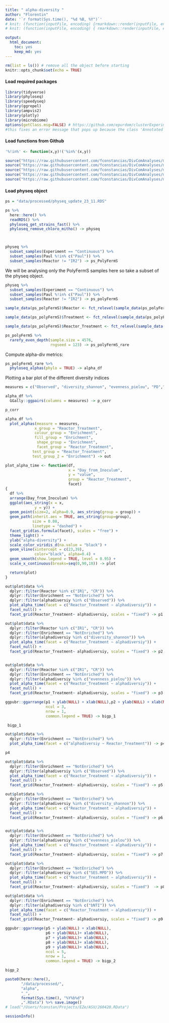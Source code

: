 ```yaml
---
title: " alpha-diversity "
author: "Florentin"
date: '`r format(Sys.time(), "%d %B, %Y")`'
# knit: (function(inputFile, encoding) {rmarkdown::render(inputFile, encoding = encoding, output_file = paste0(substr(inputFile,1,nchar(inputFile)-4),Sys.Date(),'.html')) })
# knit: (function(inputFile, encoding) { rmarkdown::render(inputFile, encoding = encoding, output_file = paste0('Math-', (format(Sys.Date() - lubridate::wday(Sys.Date() + 1), '%m-%d-%Y')), '.html')) })

output: 
  html_document: 
    toc: yes
    keep_md: yes
---
```

```r
rm(list = ls()) # remove all the object before starting
knitr::opts_chunk$set(echo = TRUE)
```

#### Load required packages

```r
library(tidyverse)
library(phyloseq)
library(speedyseq)
library(ggrepel)
library(ampvis2)
library(plotly)
library(microbiome)
options(getClass.msg=FALSE) # https://github.com/epurdom/clusterExperiment/issues/66
#this fixes an error message that pops up because the class 'Annotated' is defined in two different packages
```

#### Load functions from Github

```r
'%!in%' <- function(x,y)!('%in%'(x,y))

source("https://raw.githubusercontent.com/fconstancias/DivComAnalyses/master/R/phyloseq_taxa_tests.R")
source("https://raw.githubusercontent.com/fconstancias/DivComAnalyses/master/R/phyloseq_normalisation.R")
source("https://raw.githubusercontent.com/fconstancias/DivComAnalyses/master/R/phyloseq_alpha.R")
source("https://raw.githubusercontent.com/fconstancias/DivComAnalyses/master/R/phyloseq_beta.R")
source("https://raw.githubusercontent.com/fconstancias/DivComAnalyses/master/R/phyloseq_heatmap.R")
```


#### Load physeq object


```r
ps = "data/processed/physeq_update_23_11.RDS"

ps %>% 
  here::here() %>%
  readRDS() %>%
  phyloseq_get_strains_fast() %>%
  phyloseq_remove_chloro_mitho() -> physeq



physeq %>% 
  subset_samples(Experiment == "Continuous") %>% 
  subset_samples(Paul %!in% c("Paul")) %>%
  subset_samples(Reactor != "IR2") -> ps_PolyFermS

```  

We will be analysing only the PolyFermS samples here so take a subset of the physeq object.  
```r
physeq %>% 
  subset_samples(Experiment == "Continuous") %>% 
  subset_samples(Paul %!in% c("Paul")) %>%
  subset_samples(Reactor != "IR2") -> ps_polyFermS

sample_data(ps_polyFermS)$Reactor <- fct_relevel(sample_data(ps_polyFermS)$Reactor, "IR1", "CR", "TR1", "TR2","TR3", "TR4", "TR5", "TR6") 

sample_data(ps_polyFermS)$Treatment <- fct_relevel(sample_data(ps_polyFermS)$Treatment, "UNTREATED",  "CTX+HV292.1", "CTX","HV292.1","VAN+CCUG59168", "VAN",  "CCUG59168") 

sample_data(ps_polyFermS)$Reactor_Treatment <- fct_relevel(sample_data(ps_polyFermS)$Reactor_Treatment, "IR1_UNTREATED","CR_UNTREATED", "CR_CTX", "CR_VAN", "TR1_CTX+HV292.1","TR2_CTX", "TR3_HV292.1", "TR5_VAN+CCUG59168", "TR4_VAN", "TR6_CCUG59168") 

ps_polyFermS %>% 
  rarefy_even_depth(sample.size = 4576,
                    rngseed = 123) -> ps_polyFermS_rare
```

Compute alpha-div metrics:

```r
ps_polyFermS_rare %>%
  phyloseq_alphas(phylo = TRUE) -> alpha_df
```


Plotting a bar plot of the different diversity indices 
```r
measures = c("Observed", "diversity_shannon", "evenness_pielou", "PD","MNTD", "SES.MPD" ,"bNTI")

alpha_df %>%
  GGally::ggpairs(columns = measures) -> p_corr

p_corr
```

```r
alpha_df %>%
  plot_alphas(measure = measures,
             x_group = "Reactor_Treatment",
             colour_group = "Enrichment",
             fill_group = "Enrichment",
              shape_group = "Enrichment",
              facet_group = "Reactor_Treatment",
            test_group = "Reactor_Treatment",
            test_group_2 = "Enrichment") -> out
```

```r
plot_alpha_time <- function(df, 
                            x = "Day_from_Inoculum", 
                            y = "value", 
                            group = "Reactor_Treatment", 
                            facet)
{
  df %>%
  arrange(Day_from_Inoculum) %>%
  ggplot(aes_string(x = x,
             y = y)) +
  geom_point(size=2, alpha=0.9, aes_string(group = group)) + 
  geom_path(inherit.aes = TRUE, aes_string(group=group),
            size = 0.08,
            linetype = "dashed") +
  facet_grid(as.formula(facet), scales = "free") +
  theme_light() +
  ylab("alpha-diversity") +
  scale_color_viridis_d(na.value = "black") + 
  geom_vline(xintercept = c(23,39), 
             color="black", alpha=0.4) + 
  geom_smooth(show.legend = TRUE, level = 0.95) + 
  scale_x_continuous(breaks=seq(0,90,10)) -> plot

  return(plot)
}

```

```r
out$plot$data %>%
  dplyr::filter(Reactor %in% c("IR1", "CR")) %>%
  dplyr::filter(Enrichment == "NotEnriched") %>%
  dplyr::filter(alphadiversiy %in% c("Observed")) %>% 
  plot_alpha_time(facet = c("Reactor_Treatment ~ alphadiversiy")) + 
  facet_null() + 
  facet_grid(Reactor_Treatment~ alphadiversiy, scales = "fixed") -> p1

out$plot$data %>%
  dplyr::filter(Reactor %in% c("IR1", "CR")) %>%
  dplyr::filter(Enrichment == "NotEnriched") %>%
  dplyr::filter(alphadiversiy %in% c("diversity_shannon")) %>% 
  plot_alpha_time(facet = c("Reactor_Treatment ~ alphadiversiy")) + 
  facet_null() + 
  facet_grid(Reactor_Treatment~ alphadiversiy, scales = "fixed") -> p2


out$plot$data %>%
  dplyr::filter(Reactor %in% c("IR1", "CR")) %>%
  dplyr::filter(Enrichment == "NotEnriched") %>%
  dplyr::filter(alphadiversiy %in% c("evenness_pielou")) %>% 
  plot_alpha_time(facet = c("Reactor_Treatment ~ alphadiversiy")) + 
  facet_null() + 
  facet_grid(Reactor_Treatment~ alphadiversiy, scales = "fixed") -> p3

ggpubr::ggarrange(p1 + ylab(NULL) + xlab(NULL),p2 + ylab(NULL) + xlab(NULL) ,p3+ ylab(NULL) + xlab(NULL),
                  ncol = 3,
                  nrow = 1,
                  common.legend = TRUE) -> bigp_1

 bigp_1
```

```r
out$plot$data %>%
  dplyr::filter(Enrichment == "NotEnriched") %>%
  plot_alpha_time(facet = c("alphadiversiy ~ Reactor_Treatment")) -> p4

p4
```

```r
out$plot$data %>%
  dplyr::filter(Enrichment == "NotEnriched") %>%
  dplyr::filter(alphadiversiy %in% c("Observed")) %>% 
  plot_alpha_time(facet = c("Reactor_Treatment ~ alphadiversiy")) + 
  facet_null() + 
  facet_grid(Reactor_Treatment~ alphadiversiy, scales = "fixed") -> p5

out$plot$data %>%
  dplyr::filter(Enrichment == "NotEnriched") %>%
  dplyr::filter(alphadiversiy %in% c("diversity_shannon")) %>% 
  plot_alpha_time(facet = c("Reactor_Treatment ~ alphadiversiy")) + 
  facet_null() + 
  facet_grid(Reactor_Treatment~ alphadiversiy, scales = "fixed") -> p6


out$plot$data %>%
  dplyr::filter(Enrichment == "NotEnriched") %>%
  dplyr::filter(alphadiversiy %in% c("evenness_pielou")) %>% 
  plot_alpha_time(facet = c("Reactor_Treatment ~ alphadiversiy")) + 
  facet_null() + 
  facet_grid(Reactor_Treatment~ alphadiversiy, scales = "fixed") -> p7

out$plot$data %>%
  dplyr::filter(Enrichment == "NotEnriched") %>%
  dplyr::filter(alphadiversiy %in% c("SES.MPD")) %>% 
  plot_alpha_time(facet = c("Reactor_Treatment ~ alphadiversiy")) + 
  facet_null() + 
  facet_grid(Reactor_Treatment~ alphadiversiy, scales = "fixed")  -> p8

out$plot$data %>%
  dplyr::filter(Enrichment == "NotEnriched") %>%
  dplyr::filter(alphadiversiy %in% c("bNTI")) %>% 
  plot_alpha_time(facet = c("Reactor_Treatment ~ alphadiversiy")) + 
  facet_null() + 
  facet_grid(Reactor_Treatment~ alphadiversiy, scales = "fixed") -> p9

ggpubr::ggarrange(p5 + ylab(NULL) + xlab(NULL),
                  p6 + ylab(NULL)+ xlab(NULL),
                  p7 + ylab(NULL)+ xlab(NULL),
                  p8 + ylab(NULL)+ xlab(NULL),
                  p9 + ylab(NULL)+ xlab(NULL),
                  ncol = 5,
                  nrow = 1,
                  common.legend = TRUE) -> bigp_2

bigp_2
```

```r
paste0(here::here(),
       "/data/processed/",
       "alpha",
       "_",
       format(Sys.time(), "%Y%b%d")
       ,".RData") %>% save.image()
# load("/Users/fconstan/Projects/EZe/ASV/260420.RData")
```

```r
sessionInfo()
```


